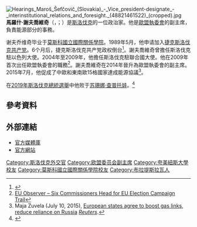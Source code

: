 {{noteTA
|1=zh-hans:谢夫乔维奇;zh-hant:謝夫喬維奇;zh-tw:塞夫喬維奇;
|2=zh-hans:恰普托娃;zh-hant:恰普托娃;zh-tw:查普托娃;
}}

[[File:Hearings_Maroš_Šefčovič_(Slovakia)_-_Vice_president-designate_-_interinstitutional_relations_and_foresight._(48821461522)_(cropped).jpg|thumb]]
'''馬羅什·謝夫喬維奇'''（{{lang-sk|Maroš Šefčovič}}，{{IPA-sk|ˈmaɾɔʃ ˈʃɛftʃɔʋitʃ}}；{{bd|1966年|7月24日}}）是[[斯洛伐克|斯洛伐克]]的一位政治家。他是[[歐盟執委會|歐盟執委會]]的副主席，負責能源部分的事務。

谢夫乔维奇毕业于[[莫斯科國立國際關係學院|莫斯科國立國際關係學院]]。1989年5月，他申请加入[[捷克斯洛伐克共产党|捷克斯洛伐克共产党]]。6个月后，捷克斯洛伐克共产党政权倒台<ref>{{cite news |title=Slovakia election: Liberal Caputova bucks Europe's populist trend |url=https://www.bbc.com/news/world-europe-47719370 |accessdate=2019-03-29 |work=BBC |date=2019-03-29 |archive-date=2019-03-29 |archive-url=https://web.archive.org/web/20190329023219/https://www.bbc.com/news/world-europe-47719370 |dead-url=no }}</ref>。謝夫喬維奇曾擔任斯洛伐克駐以色列大使。2004年至2009年，他擔任斯洛伐克駐聯合國大使。他在2009年首次出任歐盟執委會的職務<ref>[http://euobserver.com/news/123733 EU Observer – Six Commissioners Head for EU Election Campaign Trail]</ref>。謝夫喬維奇在2014年晉升為歐盟執委會的副主席。2015年7月，他促成了中歐和東南歐15格國家達成能源協議<ref>Maja Zuvela (July 10, 2015), [http://www.reuters.com/article/2015/07/10/europe-gas-links-idUSL8N0ZQ2T420150710 European states agree to boost gas links, reduce reliance on Russia] ''[[Reuters|Reuters]]''.</ref>。

在[[2019年斯洛伐克總統選舉|2019年斯洛伐克總統選舉]]中他败于[[苏珊娜·查普托娃|苏珊娜·查普托娃]]。<ref>{{Cite web|title=恰普托娃当选斯洛伐克新总统|url=http://www.xinhuanet.com/world/2019-03/31/c_1124307996.htm|access-date=2021-07-21|author=蒋雪|date=2019-03-31|work=新华网|publisher=[[新华社|新华社]]|language=zh}}</ref>

== 參考資料 ==
{{reflist}}

== 外部連結 ==
{{commons category|Maroš Šefčovič}}
* [http://ec.europa.eu/avservices/2010/mediaGallery.cfm?&gallery=yes&sitelang=en#9640 官方媒體庫]
* [http://ec.europa.eu/commission_barroso/sefcovic/index_en.htm 官方網站]

{{DEFAULTSORT:Sefcovic, Maros}}
[[Category:斯洛伐克外交官|Category:斯洛伐克外交官]]
[[Category:欧盟委员会副主席|Category:欧盟委员会副主席]]
[[Category:夸美紐斯大學校友|Category:夸美紐斯大學校友]]
[[Category:莫斯科國立國際關係學院校友|Category:莫斯科國立國際關係學院校友]]
[[Category:布拉提斯拉瓦人|Category:布拉提斯拉瓦人]]